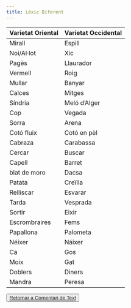 ```yaml
---
title: Lèxic Diferent
--- 
```

<table class="table fets table-striped">


<thead>
<tr class="header">
<th>Varietat Oriental</th>
<th>Varietat Occidental</th>
</tr>
</thead>
<tbody>
<tr class="odd">
<td>Mirall</td>
<td>Espill</td>
</tr>
<tr class="even">
<td>Noi/Al·lot</td>
<td>Xic</td>
</tr>
<tr class="odd">
<td>Pagès</td>
<td>Llaurador</td>
</tr>
<tr class="even">
<td>Vermell</td>
<td>Roig</td>
</tr>
<tr class="odd">
<td>Mullar</td>
<td>Banyar</td>
</tr>
<tr class="even">
<td>Calces</td>
<td>Mitges</td>
</tr>
<tr class="odd">
<td>Síndria</td>
<td>Meló d'Alger</td>
</tr>
<tr class="even">
<td>Cop</td>
<td>Vegada</td>
</tr>
<tr class="odd">
<td>Sorra</td>
<td>Arena</td>
</tr>
<tr class="even">
<td>Cotó fluix</td>
<td>Cotó en pèl</td>
</tr>
<tr class="odd">
<td>Cabraza</td>
<td>Carabassa</td>
</tr>
<tr class="even">
<td>Cercar</td>
<td>Buscar</td>
</tr>
<tr class="odd">
<td>Capell</td>
<td>Barret</td>
</tr>
<tr class="even">
<td>blat de moro</td>
<td>Dacsa</td>
</tr>
<tr class="odd">
<td>Patata</td>
<td>Creïlla</td>
</tr>
<tr class="even">
<td>Relliscar</td>
<td>Esvarar</td>
</tr>
<tr class="odd">
<td>Tarda</td>
<td>Vesprada</td>
</tr>
<tr class="even">
<td>Sortir</td>
<td>Eixir</td>
</tr>
<tr class="odd">
<td>Escrombraires</td>
<td>Fems</td>
</tr>
<tr class="even">
<td>Papallona</td>
<td>Palometa</td>
</tr>
<tr class="odd">
<td>Néixer</td>
<td>Náixer</td>
</tr>
<tr class="even">
<td>Ca</td>
<td>Gos</td>
</tr>
<tr class="odd">
<td>Moix</td>
<td>Gat</td>
</tr>
<tr class="even">
<td>Doblers</td>
<td>Diners</td>
</tr>
<tr class="odd">
<td>Mandra</td>
<td>Peresa</td>
</tr>
</tbody>
</table>

<button type="button" class="btn btn-dark" role="link"><a href="../index.html">Retornar a Comentari de Text</a></button>